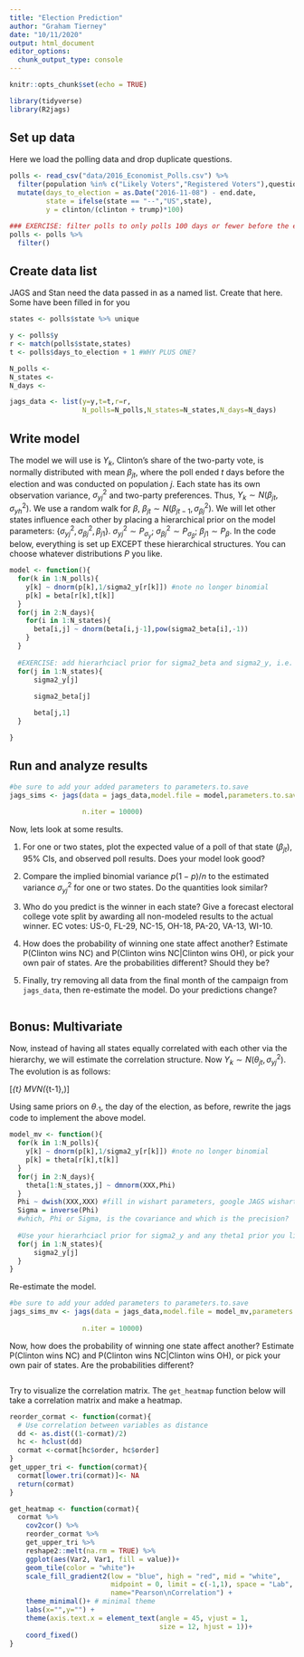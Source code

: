 ```yaml
---
title: "Election Prediction"
author: "Graham Tierney"
date: "10/11/2020"
output: html_document
editor_options: 
  chunk_output_type: console
---
```


```r
knitr::opts_chunk$set(echo = TRUE)

library(tidyverse)
library(R2jags)

```

## Set up data

Here we load the polling data and drop duplicate questions. 

```r

polls <- read_csv("data/2016_Economist_Polls.csv") %>% 
  filter(population %in% c("Likely Voters","Registered Voters"),question.iteration == 1) %>% #remove duplicate questions
  mutate(days_to_election = as.Date("2016-11-08") - end.date,
         state = ifelse(state == "--","US",state),
         y = clinton/(clinton + trump)*100)

### EXERCISE: filter polls to only polls 100 days or fewer before the election and the following states: US,WI,OH,PA,NC,FL,VA
polls <- polls %>% 
  filter()
```

## Create data list

JAGS and Stan need the data passed in as a named list. Create that here. Some have been filled in for you

```r
states <- polls$state %>% unique

y <- polls$y
r <- match(polls$state,states)
t <- polls$days_to_election + 1 #WHY PLUS ONE?

N_polls <- 
N_states <- 
N_days <- 

jags_data <- list(y=y,t=t,r=r,
                  N_polls=N_polls,N_states=N_states,N_days=N_days)
```

## Write model

The model we will use is $Y_k$, Clinton's share of the two-party vote, is normally distributed with mean $\beta_{jt}$, where the poll ended $t$ days before the election and was conducted on population $j$. Each state has its own observation variance, $\sigma^2_{yj}$ and two-party preferences. Thus, $Y_k \sim N(\beta_{jt},\sigma^2_{yh})$. We use a random walk for $\beta$, $\beta_{jt} \sim N(\beta_{jt-1},\sigma^2_{\beta j})$. We will let other states influence each other by placing a hierarchical prior on the model parameters: $\{\sigma^2_{yj},\sigma^2_{\beta j},\beta_{j1}\}$. $\sigma^2_{yj} \sim P_{\sigma_y}$; $\sigma^2_{\beta j} \sim P_{\sigma_\beta}$; $\beta_{j1} \sim P_\beta$. In the code below, everything is set up EXCEPT these hierarchical structures. You can choose whatever distributions $P$ you like.  

```r
model <- function(){
  for(k in 1:N_polls){
    y[k] ~ dnorm(p[k],1/sigma2_y[r[k]]) #note no longer binomial
    p[k] = beta[r[k],t[k]] 
  }
  for(j in 2:N_days){
    for(i in 1:N_states){
      beta[i,j] ~ dnorm(beta[i,j-1],pow(sigma2_beta[i],-1))
    }
  }
  
  #EXERCISE: add hierarhciacl prior for sigma2_beta and sigma2_y, i.e. sigma2_beta[j] all come from a common distribution 
  for(j in 1:N_states){
      sigma2_y[j] 
      
      sigma2_beta[j] 

      beta[j,1] 
  }

}
```

## Run and analyze results

```r

#be sure to add your added parameters to parameters.to.save
jags_sims <- jags(data = jags_data,model.file = model,parameters.to.save = c("beta","sigma2_beta",
                                                                             "p","sigma2_y"),
                  n.iter = 10000)


```

Now, lets look at some results. 

1) For one or two states, plot the expected value of a poll of that state ($\beta_{jt}$), 95\% CIs, and observed poll results. Does your model look good? 

2) Compare the implied binomial variance $p(1-p)/n$ to the estimated variance $\sigma^2_{yj}$ for one or two states. Do the quantities look similar? 

3) Who do you predict is the winner in each state? Give a forecast electoral college vote split by awarding all non-modeled results to the actual winner. EC votes: US-0, FL-29, NC-15, OH-18, PA-20, VA-13, WI-10. 

4) How does the probability of winning one state affect another? Estimate P(Clinton wins NC) and P(Clinton wins NC|Clinton wins OH), or pick your own pair of states. Are the probabilities different? Should they be? 

5) Finally, try removing all data from the final month of the campaign from `jags_data`, then re-estimate the model. Do your predictions change? 

```r

```

## Bonus: Multivariate

Now, instead of having all states equally correlated with each other via the hierarchy, we will estimate the correlation structure. Now $Y_k \sim N(\theta_{jt},\sigma^2_{yj})$. The evolution is as follows: 

\[\theta_{\cdot t} \sim MVN(\theta_{\cdot t-1},\Sigma)\]

Using same priors on $\theta_{\cdot 1}$, the day of the election, as before, rewrite the jags code to implement the above model. 

```r
model_mv <- function(){
  for(k in 1:N_polls){
    y[k] ~ dnorm(p[k],1/sigma2_y[r[k]]) #note no longer binomial
    p[k] = theta[r[k],t[k]]
  }
  for(j in 2:N_days){
    theta[1:N_states,j] ~ dmnorm(XXX,Phi)
  }
  Phi ~ dwish(XXX,XXX) #fill in wishart parameters, google JAGS wishart distribution should turn it up
  Sigma = inverse(Phi)
  #which, Phi or Sigma, is the covariance and which is the precision? 
  
  #Use your hierarhciacl prior for sigma2_y and any theta1 prior you like
  for(j in 1:N_states){
      sigma2_y[j] 
  }
}
```

Re-estimate the model. 

```r

#be sure to add your added parameters to parameters.to.save
jags_sims_mv <- jags(data = jags_data,model.file = model_mv,parameters.to.save = c("theta","Sigma",
                                                                                "p","sigma2_y"),
                  n.iter = 10000)
```

Now, how does the probability of winning one state affect another? Estimate P(Clinton wins NC) and P(Clinton wins NC|Clinton wins OH), or pick your own pair of states. Are the probabilities different? 

```r

```

Try to visualize the correlation matrix. The `get_heatmap` function below will take a correlation matrix and make a heatmap. 

```r

reorder_cormat <- function(cormat){
  # Use correlation between variables as distance
  dd <- as.dist((1-cormat)/2)
  hc <- hclust(dd)
  cormat <-cormat[hc$order, hc$order]
}
get_upper_tri <- function(cormat){
  cormat[lower.tri(cormat)]<- NA
  return(cormat)
}

get_heatmap <- function(cormat){
  cormat %>% 
    cov2cor() %>% 
    reorder_cormat %>% 
    get_upper_tri %>% 
    reshape2::melt(na.rm = TRUE) %>% 
    ggplot(aes(Var2, Var1, fill = value))+
    geom_tile(color = "white")+
    scale_fill_gradient2(low = "blue", high = "red", mid = "white", 
                         midpoint = 0, limit = c(-1,1), space = "Lab", 
                         name="Pearson\nCorrelation") +
    theme_minimal()+ # minimal theme
    labs(x="",y="") + 
    theme(axis.text.x = element_text(angle = 45, vjust = 1, 
                                     size = 12, hjust = 1))+
    coord_fixed()
}
```


```r

```
